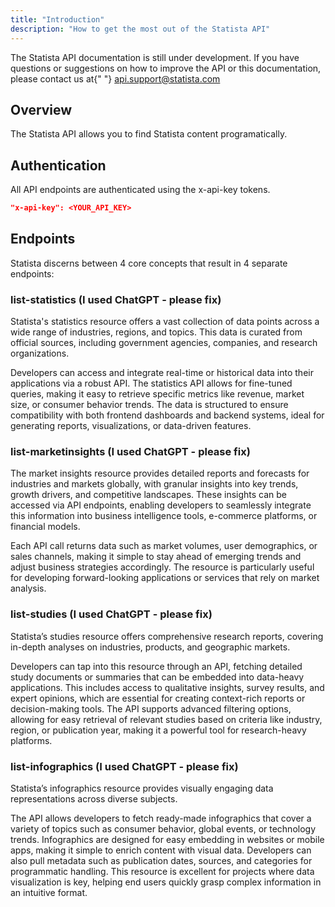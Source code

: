 ```yaml
---
title: "Introduction"
description: "How to get the most out of the Statista API"
---
```


<Note>
  The Statista API documentation is still under development. If you have
  questions or suggestions on how to improve the API or this documentation,
  please contact us at{" "}
  <a href="mailto:nina@statista.com">api.support@statista.com</a>
</Note>

## Overview

The Statista API allows you to find Statista content programatically.

## Authentication

All API endpoints are authenticated using the x-api-key tokens.

```json
"x-api-key": <YOUR_API_KEY>
```

## Endpoints

Statista discerns between 4 core concepts that result in 4 separate endpoints:

### list-statistics (I used ChatGPT - please fix)

Statista's statistics resource offers a vast collection of data points across a wide
range of industries, regions, and topics. This data is curated from official sources,
including government agencies, companies, and research organizations.

Developers can access and integrate real-time or historical data into their applications via a robust
API. The statistics API allows for fine-tuned queries, making it easy to retrieve
specific metrics like revenue, market size, or consumer behavior trends. The data is
structured to ensure compatibility with both frontend dashboards and backend systems,
ideal for generating reports, visualizations, or data-driven features.

### list-marketinsights (I used ChatGPT - please fix)

The market insights resource provides detailed reports and forecasts for industries and
markets globally, with granular insights into key trends, growth drivers, and competitive
landscapes. These insights can be accessed via API endpoints, enabling developers to
seamlessly integrate this information into business intelligence tools, e-commerce
platforms, or financial models.

Each API call returns data such as market volumes, user demographics, or sales channels, making it simple to stay ahead of emerging trends and adjust business strategies accordingly. The resource is particularly useful for developing forward-looking applications or services that rely on market analysis.

### list-studies (I used ChatGPT - please fix)

Statista’s studies resource offers comprehensive research reports, covering in-depth
analyses on industries, products, and geographic markets.

Developers can tap into this resource through an API, fetching detailed study documents or summaries that can be embedded into data-heavy applications. This includes access to qualitative insights, survey results, and expert opinions, which are essential for creating context-rich reports or decision-making tools. The API supports advanced filtering options, allowing for easy retrieval of relevant studies based on criteria like industry, region, or publication year, making it a powerful tool for research-heavy platforms.

### list-infographics (I used ChatGPT - please fix)

Statista’s infographics resource provides visually engaging data representations across
diverse subjects.

The API allows developers to fetch ready-made infographics that cover a variety of topics such as consumer behavior, global events, or technology trends. Infographics are designed for easy embedding in websites or mobile apps, making it simple to enrich content with visual data. Developers can also pull metadata such as publication dates, sources, and categories for programmatic handling. This resource is excellent for projects where data visualization is key, helping end users quickly grasp complex information in an intuitive format.
